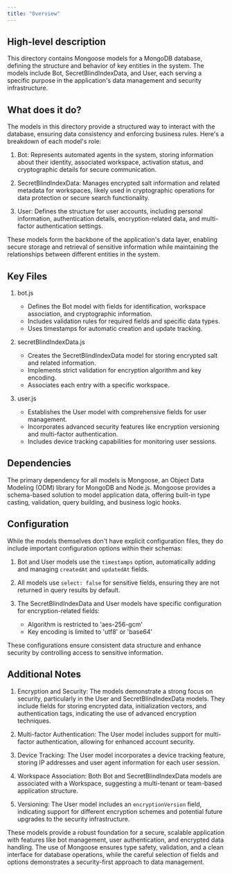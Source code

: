 ```yaml
---
title: "Overview"
---
```


## High-level description
This directory contains Mongoose models for a MongoDB database, defining the structure and behavior of key entities in the system. The models include Bot, SecretBlindIndexData, and User, each serving a specific purpose in the application's data management and security infrastructure.

## What does it do?
The models in this directory provide a structured way to interact with the database, ensuring data consistency and enforcing business rules. Here's a breakdown of each model's role:

1. Bot: Represents automated agents in the system, storing information about their identity, associated workspace, activation status, and cryptographic details for secure communication.

2. SecretBlindIndexData: Manages encrypted salt information and related metadata for workspaces, likely used in cryptographic operations for data protection or secure search functionality.

3. User: Defines the structure for user accounts, including personal information, authentication details, encryption-related data, and multi-factor authentication settings.

These models form the backbone of the application's data layer, enabling secure storage and retrieval of sensitive information while maintaining the relationships between different entities in the system.

## Key Files

1. bot.js
   - Defines the Bot model with fields for identification, workspace association, and cryptographic information.
   - Includes validation rules for required fields and specific data types.
   - Uses timestamps for automatic creation and update tracking.

2. secretBlindIndexData.js
   - Creates the SecretBlindIndexData model for storing encrypted salt and related information.
   - Implements strict validation for encryption algorithm and key encoding.
   - Associates each entry with a specific workspace.

3. user.js
   - Establishes the User model with comprehensive fields for user management.
   - Incorporates advanced security features like encryption versioning and multi-factor authentication.
   - Includes device tracking capabilities for monitoring user sessions.

## Dependencies
The primary dependency for all models is Mongoose, an Object Data Modeling (ODM) library for MongoDB and Node.js. Mongoose provides a schema-based solution to model application data, offering built-in type casting, validation, query building, and business logic hooks.

## Configuration
While the models themselves don't have explicit configuration files, they do include important configuration options within their schemas:

1. Bot and User models use the `timestamps` option, automatically adding and managing `createdAt` and `updatedAt` fields.

2. All models use `select: false` for sensitive fields, ensuring they are not returned in query results by default.

3. The SecretBlindIndexData and User models have specific configuration for encryption-related fields:
   - Algorithm is restricted to 'aes-256-gcm'
   - Key encoding is limited to 'utf8' or 'base64'

These configurations ensure consistent data structure and enhance security by controlling access to sensitive information.

## Additional Notes

1. Encryption and Security:
   The models demonstrate a strong focus on security, particularly in the User and SecretBlindIndexData models. They include fields for storing encrypted data, initialization vectors, and authentication tags, indicating the use of advanced encryption techniques.

2. Multi-factor Authentication:
   The User model includes support for multi-factor authentication, allowing for enhanced account security.

3. Device Tracking:
   The User model incorporates a device tracking feature, storing IP addresses and user agent information for each user session.

4. Workspace Association:
   Both Bot and SecretBlindIndexData models are associated with a Workspace, suggesting a multi-tenant or team-based application structure.

5. Versioning:
   The User model includes an `encryptionVersion` field, indicating support for different encryption schemes and potential future upgrades to the security infrastructure.

These models provide a robust foundation for a secure, scalable application with features like bot management, user authentication, and encrypted data handling. The use of Mongoose ensures type safety, validation, and a clean interface for database operations, while the careful selection of fields and options demonstrates a security-first approach to data management.
